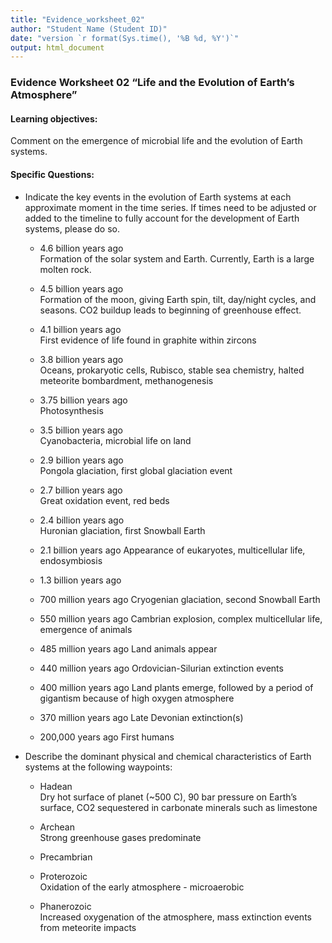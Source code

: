 ```yaml
---
title: "Evidence_worksheet_02"
author: "Student Name (Student ID)"
date: "version `r format(Sys.time(), '%B %d, %Y')`"
output: html_document
---
```

### Evidence Worksheet 02 “Life and the Evolution of Earth’s Atmosphere”
#### Learning objectives: 
Comment on the emergence of microbial life and the evolution of Earth systems.
    
#### Specific Questions:
* Indicate the key events in the evolution of Earth systems at each approximate moment in the time series. If times need to be adjusted or added to the timeline to fully account for the development of Earth systems, please do so. 

    + 4.6 billion years ago  
    Formation of the solar system and Earth. Currently, Earth is a large molten rock.
    + 4.5 billion years ago  
    Formation of the moon, giving Earth spin, tilt, day/night cycles, and seasons. CO2 buildup leads to beginning of greenhouse effect. 
    + 4.1 billion years ago  
    First evidence of life found in graphite within zircons
    + 3.8 billion years ago  
    Oceans, prokaryotic cells, Rubisco, stable sea chemistry, halted meteorite bombardment, methanogenesis
    + 3.75 billion years ago  
    Photosynthesis
    + 3.5 billion years ago  
    Cyanobacteria, microbial life on land
    + 2.9 billion years ago  
    Pongola glaciation, first global glaciation event
    + 2.7 billion years ago  
    Great oxidation event, red beds
    + 2.4 billion years ago  
    Huronian glaciation, first Snowball Earth
    + 2.1 billion years ago
    Appearance of eukaryotes, multicellular life, endosymbiosis
    + 1.3 billion years ago
    
    + 700 million years ago
    Cryogenian glaciation, second Snowball Earth
    + 550 million years ago
    Cambrian explosion, complex multicellular life, emergence of animals
    + 485 million years ago
    Land animals appear
    + 440 million years ago
    Ordovician-Silurian extinction events
    + 400 million years ago
    Land plants emerge, followed by a period of gigantism because of high oxygen atmosphere
    + 370 million years ago
    Late Devonian extinction(s)
    + 200,000 years ago
    First humans 

* Describe the dominant physical and chemical characteristics of Earth systems at the following waypoints:  

    + Hadean  
    Dry hot surface of planet (~500 C), 90 bar pressure on Earth's surface, CO2 sequestered in carbonate minerals such as limestone
    + Archean  
    Strong greenhouse gases predominate
    + Precambrian  
    
    + Proterozoic  
    Oxidation of the early atmosphere - microaerobic
    + Phanerozoic  
    Increased oxygenation of the atmosphere, mass extinction events from meteorite impacts
